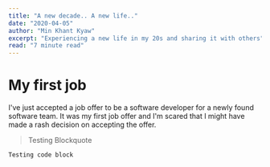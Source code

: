 ```yaml
---
title: "A new decade.. A new life.."
date: "2020-04-05"
author: "Min Khant Kyaw"
excerpt: "Experiencing a new life in my 20s and sharing it with others"
read: "7 minute read"
---
```



# My first job


I've just accepted a job offer to be a software developer for a newly found software team. It was my first job offer and I'm scared that I might have made a rash decision on accepting the offer. 

<BlockQuote>
 Testing Blockquote
</BlockQuote>


``` Testing code block ```